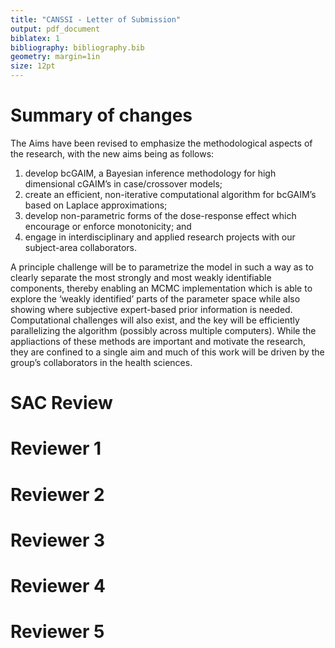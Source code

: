 ```yaml
---
title: "CANSSI - Letter of Submission"
output: pdf_document
biblatex: 1
bibliography: bibliography.bib
geometry: margin=1in
size: 12pt
---
```


# Summary of changes

The Aims have been revised to emphasize the methodological aspects of the research, with the new aims being as follows:

1. develop bcGAIM, a Bayesian inference methodology for high dimensional cGAIM's in case/crossover models;
1. create an efficient, non-iterative computational algorithm for bcGAIM's based on Laplace approximations;
1. develop non-parametric forms of the dose-response effect which encourage or enforce monotonicity; and
1. engage in interdisciplinary and applied research projects with our subject-area collaborators.


A principle challenge will be to parametrize the model in such a way as to clearly separate the most strongly and most weakly identifiable components, thereby enabling an MCMC implementation which is able to explore the 'weakly identified' parts of the parameter space while also showing where subjective expert-based prior information is needed.  Computational challenges will also exist, and the key will be efficiently parallelizing the algorithm (possibly across multiple computers).  While the appliactions of these methods are important and motivate the research, they are confined to a single aim and much of this work will be driven by the group's collaborators in the health sciences.


# SAC Review

\begin{enumerate}
  \item \textit{Provide details about the mentoring of the HQP, linking HQP directly to specific mentors. Include details on the mentoring of the student at Laval and how the student will be a full participant in the team. Keep in mind that it is unusual for a postdoctoral fellow to play a major role in mentoring, without the involvement of a senior researcher.}
  
The HQP budgeted in the project are 1 postdoc fellow (PDF), 1 PhD student, 1 MSc student and 2 undergraduate trainees per year.  The PDF, likely Kamal Rai, will be based initially in Toronto, supervised by Patrick Brown and Meredith Franklin, and later in Halifax under the supervision of Cindy Feng and Daniel Rainham.  The PhD student can be based at any of the three institutions but preference will be given to a candidate at INRS in Quebec. The main advisor of the MSc student will be Cindy Feng and will be located in Halifax.   
PDF and PhD student will provide day-to-day supervision of the undergraduate trainees, under the guidance of an Investigator.


  
  \item \textit{Clarify how the team will function and how team members will interact and collaborate. Describe the roles of the lead investigators in the project and research.}
  
The PIs have the main role of the HQP supervision. Each PI acts as a supervisor of one main HQP (PDF, PhD and MSc) and one undergraduate trainee, and also as a co-supervisor for a second HQP. Even though their contribution is essential for the project, the collaborators will play a complementary role in the supervision of the HQP.

Regular meeting (weekly) between each HQP and the associated main advisor, and monthly (or as needed) with the co-advisors. Each month, all team members (PIs, HQP, collaborators) involved in a given sub-project will meet (in person or virtual) to discuss that specific sub-project. Bimonthly all team members will meet for updates, discussing issues, presenting results
and methods, depending on the stage of the whole project (e.g. at the beginning discussions more about hiring, getting data, but at the end more about results).

Trainees will be encouraged to spend at least one month at one of the other two institutions at some point.  All members will meet annually, likely at the SSC annual conference.

  \item \textit{Provide more details on how the aims associated with the application are related to the statistical methodology.}
  
  The Aims have been revised to focus on methodological contributions, and how the applications motivate the statistical work is more clearly explained. The practical problem to be addressed is assessing how multiple air quality and environmental risk factors (at different time lags) affect short term mortality when the effects are non-linear and the variables strongly correlated.  The bcGAIM methodology proposed will handle multiple highly correlation air pollutants and relate them to short term morbidity/mortality with case-crossover models.  
  
  
  \item \textit{Briefly describe the available data sets and the confounders present therein.}

A number of datasets from Canada, India, the US and China are currently being used by the four PI's.  Each problem will involve environmental monitoring data of various sorts, and health outcomes consisting of daily case counts.  The case/crossover model is in effect adjusting for all individual-level covariates using a partial likelihood, and only cause-specific georeferenced case counts are required.

Canadian daily air pollution data has been acquired from the National Air Pollution Surveillance (NAPS) Program, a network of 250 stations across Canada that is managed by Environment Canada and Environment and Climate Change Canada. Data on important environmental confounders of air pollution, such as temperature, wind speed and humidity will be acquired from weather stations operated by Environment and Climate Change Canada. 

Canadian daily health outcome data, which are not publicly availble, have been provided to the investigators by Health Canada and INSPQ (the Quebec Public Health Institute). These data provide daily counts of cause-specific hospital admissions and mortality at the census tract or city level. Confounders in the health dataset include age, gender, race, and various markers of socio-economic status at the tract/city level. 

COVID-19 data, which are publicly available, will be acquired from provincial authorities.  We will focus on building models for COVID-19 mortality as they are more reliable than the case data, which may suffer from bias since not everyone was tested due to limited testing capacity at the beginning of the pandemic.

The multi-pollutant cause-specific morbidity and mortality models will be developed separately from the multi-pollutant COVID-19 models. Both the nature of the data (count vs individual) and the available confounders are different between the two health datasets requiring different applications of the bcGAIM approach.


\item \textit{Discuss why you model mortality from asthma, rather than occurrence.}

We are currently looking at both mortality and hospitalizations for a number of conditions, and  bcGAIM can be fit to any health outcome of interest. The outcomes will be chosen in consultation with epidemiologists with whom we are collaborating.  However, we do have a few outcomes in mind and they will be chosen based on the application of bcGAIM.
For example, with the Health Canada data we will look at cause-specific morbidity and mortality including cardiopulmonary outcomes that have been examined in our previous studies (Franklin et al 2007,2008; Zanobetti et al 2009). To clarify the SAC's question, asthma will only be examined as a morbidity (i.e. occurrence), not as a cause of mortality.

As stated in the previous comment, COVID-19 mortality will be of interest due to issues with under-reporting of cases when tests were not available. 

  
\item \textit{Detail the technical challenges to be addressed, provide references to what is already known and clearly state what is to be developed. In your discussion, include the following.}
  
  \begin{enumerate}
  \item \textit{Provide explicit information on the kinds of constraints you will place on the prior distributions. Provide more extensive references to the literature on shape constrained models.}
      
  We now elaborate on the shape constrained non-parameteric effects, with specific reference to  @ramsay1998,   @golchi2015monotone, and @burkner2020modelling.

      
  \item \textit{Describe the challenges of introducing Bayesian approaches.}
      
  There are three main challenges to be addressed: finding a parametrization of bcGAIM which clearly separates combinations of parameters which are well identified and those which are weakly identified by the data; creating an MCMC algorithm which mixes well when the dimensionality is large and the likelihood surface flat; developing an INLA-like algorithm which is more easily automated than MCMC. We now elaborate on these challenges in the proposal.
      
  \item \textit{You propose to initiate the models in STAN. Does this mean the research is very straightforward? If not, what are the challenges?}
      
  It is unlikely that the most straightforward parametrization of bcGAIM will work well in Stan when the dimensionality is high. Finding an efficient implementation in Stan and developing alternatives to Stan are two of the key challenges. Developing a non-parametric model which is monotone (or encourages monotonicity) is another challenge.

      
  \end{enumerate}
  
\end{enumerate}

\clearpage


# Reviewer 1 

\begin{enumerate}
  \item \textit{From a methodological perspective, the proposed extensions are not particularly novel. However, the application of Bayesian nonparametric regression in the context of air pollution epidemiology is novel.}
  
  The \textit{Research Aims} contains additional details on the proposed extensions in the bcGAIM. Of these, the "nested model" construction of shape-constrained priors for Gaussian processes and the approximations proposed to render the hierarhical model less computationally demanding are perhaps more novel than they may have appeared in the LOI. 

\end{enumerate}

\clearpage 

# Reviewer 2 

\begin{enumerate}

  \item \textit{What sort of research would be needed to construct the new bcAQHI once the new bcGAIM is built and computationally implemented?}
  
  The bcGAIM will output a relative risk for every combination of (measured or forecasted) pollutant values input into the model. The bcAQHI convert these relative risk distributions into warnings, based on posterior probabilities of being above cut points or risk thresholds. The key task is determining biologically relevant cutpoints, which we may do in a model-based way or using expert knowledge. Finally, forecasted pollutant values for next-day predictions will be provided by Environment Canada. 
  
  \item \textit{The cGAIM itself is by no means a new idea. The original model for a single group (K=1) goes back to Hardle (1993). In fact, one seems to get Hardle’s model if one drops the fk’s from the model. Wang et. al. (2015) presents a multigroup version (K>1) to get around the curse of dimensionality, the whole point of this approach. But special cases were published between 1993 and 2015.}
  
  There are new features in the cGAIM  -- it considers constraints and groupwise additive index terms, while much of the existing literature only considers one or the other. While Hardle, Hall, and Ichimura (1993) examine a single index model and Wang et. al. (2015) consider a multiple index model, neither consider constraints. Two papers that consider constrained estimation are Xia and Tong (2006), where the authors constrain $s$ to be monotonic and the components of $\alpha$ to be non-decreasing, and Fawzi et al. (2016), where the authors constrain the components of $\alpha$ to be non-negative and sum to one but do not constrain $s$. In comparison, the cGAIM allows any linear constraint to be placed on $\alpha$ and different shape constraints on $s$ including monotonicity, convexity, and concavity (Masselot et. al., 2020). 

  \item \textit{The third main topic seems the most novel in as much as it will show how the new bcAQHI might be used to assess COVID-19 mortality. Of course, it would seem more reasonable to me to build a new bcAQHI designed specifically for that purpose. And that led me to wonder about the health outcome to be used to fit the bcGAIM-the all-causes mortality-to get the alpha and in turn the index. For example, ozone would seem more relevant as a risk index for asthma and PM~2.5~ for COPD. Why not just publish the pollutant concentrations themselves?}
  
  It is the bcGAIM, rather than the bcAQHI, which will be used with COVID-19 mortality.  A covid-specific bcAQHI will be computed, the revised application is now clearer on this.  
  
  Regarding reporting pollutant concentrations, in Canada they are publicly available via the National Air Pollution Surveillance (NAPS) Program. However, it is very difficult to understand their health effects without using a model-based approach. For the multi-pollutant model, the key benefit of the bcGAIM (and the bcAQHI) is that it provides an ease of interpretation for these health effects that just publishing data does not. Compared to single-pollutant models, it provides a measure of the relative risk of the mixture of air pollutants in the ambient air. Moreover, this is a much better representation of the health risks an individual will face than what is estimated by a single pollutant model. 
  
  \item \textit{The conversion of the cGIAM to a bcGIAM should be feasible. A major challenge will be the big data problem since daily health counts for all-cause mortality will be modeled, and this using a semi-parametric model. But the task would be simplified by the intended approach of designing a different model for each Canadian city, how many we don’t know. But they do not intend to incorporate random city effects in the Bayesian framework to enable strength to be borrowed deficiency in the intended approach, but perhaps a compromise needed for feasibility.}
  
  There are significant challenges relating to the size of the data. We will be examining 25+ regions in Canada over a 20+ year period (6,000+ days) of daily data. Fitting the bcGAIM to each city independently is computationally feasible, while fitting a hierarchical model across 25 regions is more challenging but perhaps more desirable. We have given further thought to this goal since submitting the LOI, and will be implementing various Laplace approximations in the target density to lessen the computational burden. This would allow us to produce estimates of the relative risks of the pollutant mixture using a hierarchical model. The details of the proposed approximation are discussed in the $\textit{Research Aims}$ section.
  
  \item \textit{A complicated issue and I had to do a lot of digging to figure out how the team of Investigators was assembled. In part, this involves those listed as Collaborators. The LOI could have done a better job of clarifying the links of the Investigators and Collaborators in the proposed project.}
  
This has been cleared up.  In Quebec city, Fateh Chebana is the PI and Céline Campagna is collaborator from INSPQ. In Halifax, Cindy Feng is the PI
and Daniel Rainham is collaborator.  In Toronto the PIs Patrick Brown and Meredith Franklin are at the University of Toronto, the former is cross-appointed at Centre for Global Health Research, St. Michael’s Hospital. Prabhat Jha at CGHR and Hwashin Shin at Health Canada are the two collaborators conneccted to the Toronto group.

  
 \item \textit{It is challenging to coordinate and run such a program successfully and we don’t get a clear impression from the LOI that the applicants have thought about this issue very much. What is clear is that it is designed to provide the pipeline from data through to the AQHI. That is excellent. What is not clear is how the collaboration is to be managed and what I for one would like to see if a proposal is invited is an active group interaction plan.}

Indeed, such of multidisciplinary and multi-location projects are challenging but interesting. This is particularly true in our project where members are at least in three provinces (Ontario, Quebec and Nova-Scotia) and from different disciplines (including statistics, epidemiology, environment, public health). Some PIs have already been involved in similar projects (e.g. Cindy Feng in a previous CRT by CANSSI) and as leader (e.g. Fateh Chebana with a major project with INSPQ). Hence, PIs have experience in successfully managing such kind of projects. In addition, in this specific project, the clarity of the role distributions, the different levels of contributions and responsibilities, the planned meetings (at different locations, for different purposes, etc), the complementarity between all team members, all are ingredient to project successful.
  
\item \textit{The discussion of the bcGIAM is well done including the parts about the implementation of the computation strategies. But the LOI should have explained it better. For a start the big picture with its three main objectives should have been better described in general terms and how they relate to one another before diving into details re the cGIAM.}

The aims of the project and the research plan have been more clearly laid out, we hope the reviewers will find this revision much clearer.  

\end{enumerate}
  

\clearpage 

# Reviewer 3 

\begin{enumerate}

  \item \textit{The naive case fatality rate that the investigators plan to explore with regard to Objective 3 is subject to errors caused by an undercount of both the numerator and the denominator and known to be a poor measure of the mortality risk of the disease.}

Correct, we will consider two forms of denominators when modelling COVID-19 mortality risk.  The population fatality rate will be used initially, using census-based age-sex stratified population counts.  Improved estimates of the number of covid cases should soon be available through studies inolving antibody data, including the ABC study which Dr. Brown is involved in.  Carried out in conjunction with the Angus Reid Forum, this study is repeatedly testing individuals for antibodies and the number of undetected cases will be estimated.

  
  \item \textit{Although four methodological advancements of the bcGAIM are listed in the Methods section, those seem to be rather incremental changes of the cGAIM.}
  
  The \textit{Research Aims} section has additional material explaining the differences between the cGAIM and bcGAIM. The major benefit is in quantifying the uncertainty of $\alpha$. Secondary benefits include being able to specify the strength of the monotonicity constraint, and the ability to extend the bcGAIM to additional smooth functions $s$ or additional covariates in each $s$. As detailed in \textit{Research Aims}, quantifying the uncertainty in the estimate of $\alpha$ is crucial for conducting inference with the multi-pollutant model. The extensibility of the bcGAIM and being able to control the strength of the shape constraint are also important features that will play an important role when in developing the multi-pollutant model. 
  
  \item \textit{How the bcGAIM helps with developing a simple, intuitive air quality index that simultaneously accounts for the health effects of multiple air pollutants is not explained}.
  
  This was clarified in the response to the first question by Reviewer 2. 

  \item \textit{The potential for impact in statistics and inferential data science seems to be marginal considering that methodological advancements of the bcGAIM listed in the Methods section are deemed to be rather incremental changes of the cGAIM.}
  

  We respectfully disagree.  The bcGAIM has novel innovations that will enable new statistical reasoning to applied to mixtures of interest, such as in the multi-pollutant problem. There are a number of statistical challenges in developing the bcGAIM. For one, fitting a model to daily observations across 25+ regions in Canada is a significant computational task. The bcGAIM attempts to address this by applying a (non-linear) one-dimensional function to a linear combination of related covariates, which both eases the computational burden and improves the interpretability of the model. To accomplish this, we must set shape-constrained priors on $s$ and estimate $\alpha$. These are both challenging problems and are discussed in more detail in the $\textit{Research Aims}$ section. It also has additional material to clarify the differences between the cGAIM and bcGAIM.
  
\end{enumerate}


\clearpage 

# Reviewer 4 

\begin{enumerate}

  \item \textit{The team has the potential to provide an excellent environment for interdisciplinary training of students. It would be helpful to add the names of the faculty supervisors/collaborators to the mentoring plan. The part for the roles of personnel could be further clarified.}
  
  Clarification can be found in the answer to the second question posed by Reviewer 2, as well as the \textit{Anticipated Roles of Trainees} and \textit{Anticipated Organization of Collaboration} sections. These two sections contain more details on how collaboration is organized, and the role of the investigators. 

\end{enumerate}


\clearpage 

# Reviewer 5 

\begin{enumerate}

  \item \textit{A potential weakness would be that while well motivated by multi-pollutant modeling, the investigators could strengthen the proposal by identifying other applications where this form of model would be applicable.}
  
  The \textit{Research Aims} section contains a brief discussion of other applications, with some further discussion in  \textit{Anticipated Roles of Trainees}.
  
  \item \textit{What is the relationship between the linear combination that goes into the smooth function and the air quality index? How will the index provide measures that indicate it is safe or not based on the smooth function and or linear combination of the exposures? In terms of data, is this based on hospital admissions (asthma or other conditions or only mortality). More details on data sources related to aims would be helpful.}
  
  The bcGAIM estimates the relative risk of the linear combination of the pollutants, and is translated into an air quality index based on cutpoints on the levels of the relative risk. For the air quality index, we are collaborating with epidemiologists and other scientists and intend to look at many different health outcomes.  We have daily cause-specific case counts for 25 cities in Canada, and very detailed mortality data from the Million Deaths Study carried out in India.   
  
  \item \textit{While the researchers describe this as a constrained or shape constrained model, the proposal lacks details about what shape constraints are desired. There is a significant literature on Bayesian shape constrained modeling (monotonicity in particular) but limited references are provided. How does the proposed research build on this and what will be novel and contribute to general statistical methodology? Is this a straightforward model to fit in STAN or code directly or are there methodological advancements to be made there?}
  
  The \textit{Research Aims} section contains additional details on the bcGAIM, more extensive references to the literature on shape-constrained inference, and details on the challenges to fitting the bcGAIM in Stan.  We do not expect Stan to work well without significant reparametrizations and optimizations, and developing an alternative to Stan is one of the aims of the project.
  
  \item \textit{The researchers cite Stringer et. al. (2020) as developing a Bayesian single pollutant version of a case-crossover model using non-MCMC methods such as Integrated Nested Laplace Approximations (INLA). Given the space limitations of the proposal it is not clear that such results will immediately carry over to the Bayesian shape constrained model where both the (constrained) smooth function of the linear combination of the exposures, the weights in the linear combination of exposures and the smooth functions of confounders has to be estimated, in addition to the other smooth functions of confounders. INLA like methods have been used to solve an array of complex problems, so this may be feasible. While this might provide computational efficiencies in point estimation, how does this address the importance of uncertainty quantification of the Bayesian model over the frequentist model of Masselot et. al. (2020)?}
  
  The \textit{Research Aims} section gives more detail on the INLA-like approximation. There will certainly be challenges in using the methods from Stringer et al 2000 with bcGAIM due to the much higher dimension of the non-linear parameters. It is possible MCMC will be required for the more sophisticated shape-constrained models, hence the consideration of latent-Gaussian models such as random walks plus drift which, while not guaranteed to be monotonic, should be have fewer changes of direction.

  
  \item \textit{In discussing priors to induce shape constraints, the proposal rejects the idea of placing a prior on the expansion of the smooth function, but rather to place it directly on $s$. What types of priors on functions spaces are going to be used; Gaussian Process priors or others? How are the constraints incorporated?}
 
 The $\textit{Research Aims}$ section contains a brief discussion of shape-constrained Bayesian inference, and additional discussion on our approach to developing shape-constrained priors. Several different methods will be considered.
  
  \item \textit{While the impact of pollutant exposure and COVID-19 exposure is suggested by Wu et. al. (2020), how does this model relate to the models for total mortality? Will this be a joint model for COVID versus non COVID deaths with common smooth s function or different smoothed functions? Or will there be different linear combinations of exposures or the same? Or will this utilize the proposed Air-Quality index? What data are available and do they provide the necessary information about potential confounders or other covariates? (socio-economic status, access to health insurance, housing status (group living such as nursing homes, dorms, single family, number of family members etc) co-morbidities, etc. Are individual level data available or is this aggregated data at say a county level? Missing data is clearly an issue with COVID-19 deaths but is not addressed.}
  

We will fit the bcGAM model to COVID-19 deaths separately from other health outcomes, finding a linear combination specific to COVID.  We are focusing on temporal variation in deaths and pollution, the case/crossover model is in effect controlling for any covariates which are not time varying (i.e. socio-economic variables).  COVID-19 death counts are available at a the public health unit level in Canada, county level in the US, and reasonably small areas for most countries in Europe.  Since submitting the LOI, more detailed COVID-19 death data has been made available.  For example the Government of Ontario's Treasury Board Secretariat provides many COVID-19 data sets at the individual level, including "Long-Term Care Home COVID-19 Data", "Confirmed positive cases of COVID-19 in Ontario", and "Status of COVID-19 cases in Ontario". The "Confirmed positive cases of COVID-19 in Ontario" data set contains age, gender, location (by public health unit), and the patient outcome. The "Status of COVID-19 cases in Ontario" data set contains daily tests completed, test outcomes, case outcomes, current hospitalizations, and current patients in ICUs. Other provinces only provide data at the census tract level, with breakdowns for covariates such as age and gender.
  
  It is important to note that none of these data sets were available at the time of our LOI submission. The Government of Ontario has gradually made additional information available to the public, a trend that will likely continue in Ontario and other reporting regions. It's very reasonable to expect more data in Ontario (and elsewhere) to be made available over time. 

  
  \item \textit{As this is a very application motivated proposal it would be useful to know what data are available for each of the aims and how they will be integrated.}
  
The applicants and their collaborators have extensive experience working with data from a variety of sources.  See response 4 to the SAC comments.


  \item \textit{The proposal mentions developing random effects in the smooth function. What do these capture and what is the motivation? i.e spatial random effects, treating the weights as random effects (to allow spatial variation). Additional clarity would be helpful.}
  
  By random effects, we are referring to Gaussian processes such as random walks. These are alternatives to spline functions for non-parametric models, the language around random effects has been cleaned up.
  
\end{enumerate}